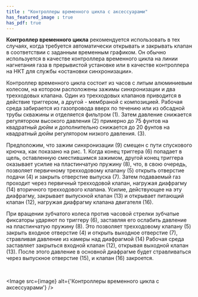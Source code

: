 ```yaml
---
title : "Контроллеры временного цикла с аксессуарами"
has_featured_image : true
has_pdf: true
---
```


**Контроллер временного цикла** рекомендуется использовать в тех случаях, когда требуется автоматически открывать и закрывать клапан в соответствии с заданным временным графиком. Он обычно используется в качестве контроллера временного цикла на линии нагнетания газа в прерывистой установке или в качестве контроллера на НКТ для службы «остановки синхронизации».

Контроллер временного цикла состоит из часов с литым алюминиевым колесом, на котором расположены зажимы синхронизации и два трехходовых клапана. Один из трехходовых клапанов приводится в действие триггером, а другой - мембраной с композицией. Рабочая среда забирается из газопровода вверх по течению или из обсадной трубы скважины и отделяется фильтром (1). Затем давление снижается регулятором высокого давления (2) примерно до 75 фунтов на квадратный дюйм и дополнительно снижается до 20 фунтов на квадратный дюйм регулятором низкого давления. (3).

Предположим, что зажим синхронизации (9) смещен с пути спускового крючка, как показано на рис. 1. Когда конец триггера (6) попадает в щель, оставленную сместившимся зажимом, другой конец триггера оказывает усилие на пластинчатую пружину (8), что, в свою очередь, позволяет первичному трехходовому клапану (5) открыть отверстие подачи (4) и закрыть отверстие выпуска (7). Затем подаваемый газ проходит через первичный трехходовой клапан, нагружая диафрагму (14) вторичного трехходового клапана. Усилие, действующее на эту диафрагму, закрывает выпускной клапан (13) и открывает питающий клапан (12), нагружая диафрагму клапана двигателя (16).

При вращении зубчатого колеса против часовой стрелки зубчатые фиксаторы ударяют по триггеру (6), заставляя его ослабить давление на пластинчатую пружину (8). Это позволяет трехходовому клапану (5) закрыть входное отверстие (4) и открыть выходное отверстие (7), стравливая давление из камеры над диафрагмой (14) Рабочая среда заставляет закрыться входной клапан (12), открывая выходной клапан (13). После этого давление в основной диафрагме будет стравливаться через выпускное отверстие (15), и клапан (16) закроется.

<br />

<Image src={image} alt={'Контроллеры временного цикла с аксессуарами'} />